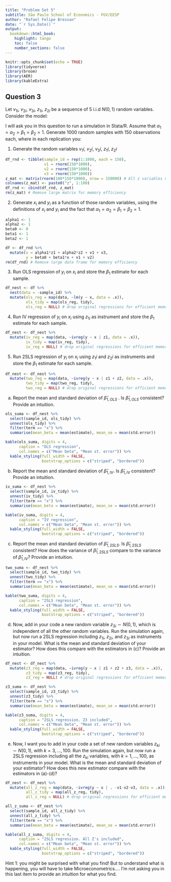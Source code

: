 ```yaml
---
title: "Problem Set 5"
subtitle: São Paulo School of Economics - FGV/EESP
author: "Rafael Felipe Bressan"
date: "`r Sys.Date()`"
output: 
  bookdown::html_book:
    highlight: tango
    toc: false
    number_sections: false
---
```


```r
knitr::opts_chunk$set(echo = TRUE)
library(tidyverse)
library(broom)
library(AER)
library(kableExtra)
```

## Question 3

Let $v_{1i}$, $v_{2i}$, $v_{3i}$, $z_{1i}$, $z_{2i}$ be a sequence of 5 i.i.d $N(0,1)$ random variables. Consider the model:

\begin{align}
y_i &= β_0 + β_1 x_i + v_1i + v_2i\\
x_i &= α_1 z_1i + α_2 z_2i + v_1i + v_3i
\end{align}

I will ask you in this question to run a simulation in Stata/R. Assume that $α_1 = α_2 = β_1 = β_2 = 1$. Generate 1000 random samples with 150 observations each, where in each replication you:

1. Generate the random variables $v_1i$, $v_2i$, $v_3i$, $z_1i$, $z_2i$

```r
df_rnd <- tibble(sample_id = rep(1:1000, each = 150),
                 v1 = rnorm(150*1000),
                 v2 = rnorm(150*1000),
                 v3 = rnorm(150*1000))
z_mat <- matrix(rnorm(100*150*1000), nrow = 150000) # All z variables needed
colnames(z_mat) <- paste0("z", 1:100)
df_rnd <- cbind(df_rnd, z_mat)
rm(z_mat) # Remove large matrix for memory efficiency
```

2. Generate $x_i$ and $y_i$ as a function of those random variables, using the definitions of $x_i$ and $y_i$ and the fact that $α_1 = α_2 = β_1 = β_2 = 1$.

```r
alpha1 <- 1
alpha2 <- 1
beta0 <- 0
beta1 <- 1
beta2 <- 1

df <- df_rnd %>% 
  mutate(x = alpha1*z1 + alpha2*z2 + v1 + v3,
         y = beta0 + beta1*x + v1 + v2)
rm(df_rnd) # Remove large data frame for memory efficiency
```

3. Run OLS regression of $y_i$ on $x_i$ and store the $β_1$ estimate for each sample.

```r
df_nest <- df %>% 
  nest(data = -sample_id) %>% 
  mutate(ols_reg = map(data, ~lm(y ~ x, data = .x)),
         ols_tidy = map(ols_reg, tidy),
         ols_reg = NULL) # drop original regressions for efficient memory use 
```

4. Run IV regression of $y_i$ on $x_i$ using $z_{1i}$ as instrument and store the $β_1$ estimate for each sample.

```r
df_nest <- df_nest %>% 
  mutate(iv_reg = map(data, ~ivreg(y ~ x | z1, data = .x)),
         iv_tidy = map(iv_reg, tidy),
         iv_reg = NULL) # drop original regressions for efficient memory use
```

5. Run 2SLS regression of $y_i$ on $x_i$ using $z_1i$ and $z_2i$ as instruments and store the $β_1$ estimate for each sample.

```r
df_nest <- df_nest %>% 
  mutate(two_reg = map(data, ~ivreg(y ~ x | z1 + z2, data = .x)),
         two_tidy = map(two_reg, tidy),
         two_reg = NULL) # drop original regressions for efficient memory use
```

(a) Report the mean and standard deviation of $\hat{\beta}_{1,OLS}$ . Is $\hat{\beta}_{1,OLS}$ consistent? Provide an intuition.

```r
ols_suma <- df_nest %>% 
  select(sample_id, ols_tidy) %>% 
  unnest(ols_tidy) %>% 
  filter(term == "x") %>% 
  summarise(mean_beta = mean(estimate), mean_se = mean(std.error))

kable(ols_suma, digits = 4,
      caption = "OLS regression",
      col.names = c("Mean beta", "Mean st. error")) %>% 
  kable_styling(full_width = FALSE,
                bootstrap_options = c("striped", "bordered"))
```

(b) Report the mean and standard deviation of $\hat{\beta}_{1,IV}$. Is $\hat{\beta}_{1,IV}$  consistent? Provide an intuition.

```r
iv_suma <- df_nest %>% 
  select(sample_id, iv_tidy) %>% 
  unnest(iv_tidy) %>% 
  filter(term == "x") %>% 
  summarise(mean_beta = mean(estimate), mean_se = mean(std.error))

kable(iv_suma, digits = 4,
      caption = "IV regression",
      col.names = c("Mean beta", "Mean st. error")) %>% 
  kable_styling(full_width = FALSE,
                bootstrap_options = c("striped", "bordered"))
```
(c) Report the mean and standard deviation of $\hat{\beta}_{1,2SLS}$. Is $\hat{\beta}_{1,2SLS}$  consistent? How does the variance of $\hat{\beta}_{1,2SLS}$ compare to the variance of $\hat{\beta}_{1,IV}$? Provide an intuition.

```r
two_suma <- df_nest %>% 
  select(sample_id, two_tidy) %>% 
  unnest(two_tidy) %>% 
  filter(term == "x") %>% 
  summarise(mean_beta = mean(estimate), mean_se = mean(std.error))

kable(two_suma, digits = 4,
      caption = "2SLS regression",
      col.names = c("Mean beta", "Mean st. error")) %>% 
  kable_styling(full_width = FALSE,
                bootstrap_options = c("striped", "bordered"))
```

(d) Now, add in your code a new random variable $z_{3i} ∼ N (0, 1)$, which is independent of all the other random variables. Run the simulation again, but now run a 2SLS regression including $z_{1i}$, $z_{2i}$, and $z_{3i}$ as instruments in your model. What is the mean and standard deviation of your estimator? How does this compare with the estimators in (c)? Provide an intuition.

```r
df_nest <- df_nest %>% 
  mutate(z3_reg = map(data, ~ivreg(y ~ x | z1 + z2 + z3, data = .x)),
         z3_tidy = map(z3_reg, tidy),
         z3_reg = NULL) # drop original regressions for efficient memory use

z3_suma <- df_nest %>% 
  select(sample_id, z3_tidy) %>% 
  unnest(z3_tidy) %>% 
  filter(term == "x") %>% 
  summarise(mean_beta = mean(estimate), mean_se = mean(std.error))

kable(z3_suma, digits = 4,
      caption = "2SLS regression. Z3 included",
      col.names = c("Mean beta", "Mean st. error")) %>% 
  kable_styling(full_width = FALSE,
                bootstrap_options = c("striped", "bordered"))
```

(e) Now, I want you to add in your code a set of new random variables $z_{ki} ∼ N (0, 1)$, with $k = 3, ..., 100$. Run the simulation again, but now run a 2SLS regression including all the $z_{ki}$ variables, with $k = 1, ..., 100$, as instruments in your model. What is the mean and standard deviation of your estimator? How does this new estimator compare with the estimators in (a)-(d)?

```r
df_nest <- df_nest %>% 
  mutate(all_z_reg = map(data, ~ivreg(y ~ x | . -v1-v2-v3, data = .x)),
         all_z_tidy = map(all_z_reg, tidy),
         all_z_reg = NULL) # drop original regressions for efficient memory use

all_z_suma <- df_nest %>% 
  select(sample_id, all_z_tidy) %>% 
  unnest(all_z_tidy) %>% 
  filter(term == "x") %>% 
  summarise(mean_beta = mean(estimate), mean_se = mean(std.error))

kable(all_z_suma, digits = 4,
      caption = "2SLS regression. All Z's included",
      col.names = c("Mean beta", "Mean st. error")) %>% 
  kable_styling(full_width = FALSE,
                bootstrap_options = c("striped", "bordered"))
```

Hint 1: you might be surprised with what you find! But to understand what is happening, you will have to take Microeconometrics.... I’m not asking you in this last item to provide an intuition for what you find.